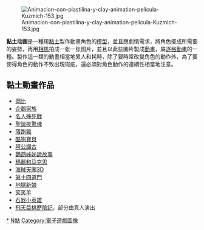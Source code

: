 {{expand|time=2015-03-15T18:16:02+00:00}}
{{unreferenced|time=2015-03-15T18:16:02+00:00}}
[[File:Animacion-con-plastilina-y-clay-animation-pelicula-Kuzmich-153.jpg|thumb]]

'''黏土动画'''是一種用[[黏土|黏土]]製作動畫角色的[[模型|模型]]，並且應劇情需求，將角色擺成所需要的姿勢，再用[[相机|相机]]拍成一张一张图片，並且以此些圖片製成[[動畫|動畫]]，屬[[逐格動畫|逐格動畫]]的一種。製作這一類的動畫相當地累人和耗時，除了要時常改變角色的動作外，為了要使得角色的動作不致出現瑕疵，還必須對角色動作的連續性相當地注意。

== 黏土動畫作品 ==
* [[岡比|岡比]]
* [[企鵝家族|企鵝家族]]
* [[名人殊死戰|名人殊死戰]]
* [[聖誕夜驚魂|聖誕夜驚魂]]
* [[落跑雞|落跑雞]]
* [[酷狗寶貝|酷狗寶貝]]
* [[阿公講古|阿公講古]]
* [[鸚鵡姊姊說故事|鸚鵡姊姊說故事]]
* [[瑪麗和马克思|瑪麗和马克思]]
* [[海賊天團3D|海賊天團3D]]
* [[第十四道門_(電影)|第十四道門]]
* [[地獄新娘|地獄新娘]]
* [[笑笑羊|笑笑羊]]
* [[石器小英雄|石器小英雄]]
* [[飛天巨桃歷險記|飛天巨桃歷險記]]，部分由真人演出
{{ACG-stub}}

{{动画}}

[[Category:粘土动画|*]]
[[Category:动画技术|N黏]]
[[Category:電子遊戲圖像|Category:電子遊戲圖像]]